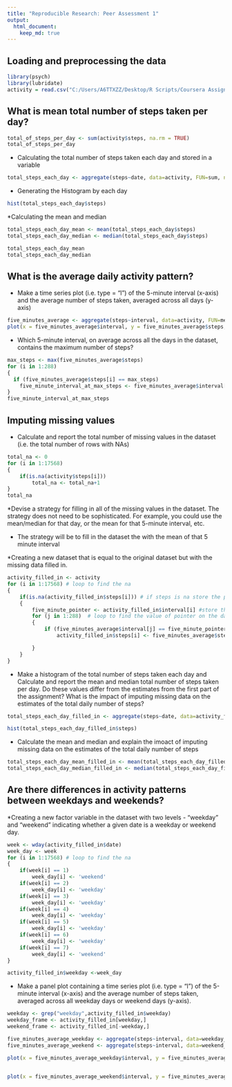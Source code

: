 ---
title: "Reproducible Research: Peer Assessment 1"
output: 
  html_document:
    keep_md: true
---


## Loading and preprocessing the data

```{r}

library(psych)
library(lubridate)
activity = read.csv("C:/Users/A6TTXZZ/Desktop/R Scripts/Coursera Assignments/Reproducible Research/activity.csv")

```

## What is mean total number of steps taken per day?

```{r}
total_of_steps_per_day <- sum(activity$steps, na.rm = TRUE)
total_of_steps_per_day
```

* Calculating the total number of steps taken each day and stored in a variable

```{r}
total_steps_each_day <- aggregate(steps~date, data=activity, FUN=sum, na.rm=TRUE)
```

* Generating the Histogram by each day
```{r}
hist(total_steps_each_day$steps)
```

*Calculating the mean and median

```{r}

total_steps_each_day_mean <- mean(total_steps_each_day$steps)
total_steps_each_day_median <- median(total_steps_each_day$steps)

total_steps_each_day_mean
total_steps_each_day_median
```

## What is the average daily activity pattern?

* Make a time series plot (i.e. type = "l") of the 5-minute interval (x-axis) and the average number of steps taken, averaged across all days (y-axis)

```{r}


five_minutes_average <- aggregate(steps~interval, data=activity, FUN=mean, na.rm=TRUE)
plot(x = five_minutes_average$interval, y = five_minutes_average$steps, type = "l") 

```

* Which 5-minute interval, on average across all the days in the dataset, contains the maximum number of steps?


```{r}

max_steps <- max(five_minutes_average$steps)
for (i in 1:288) 
{
  if (five_minutes_average$steps[i] == max_steps)
    five_minute_interval_at_max_steps <- five_minutes_average$interval[i]
}
five_minute_interval_at_max_steps 
```

## Imputing missing values


*  Calculate and report the total number of missing values in the dataset (i.e. the total number of rows with NAs)


```{r}
total_na <- 0
for (i in 1:17568)
{
    if(is.na(activity$steps[i])) 
        total_na <- total_na+1 
}
total_na

```

*Devise a strategy for filling in all of the missing values in the dataset. The strategy does not need to be sophisticated. For example, you could use the mean/median for that day, or the mean for that 5-minute interval, etc.

* The strategy will be to fill in the dataset the with the mean of that 5 minute interval

*Creating a new dataset that is equal to the original dataset but with the missing data filled in.


```{r}

activity_filled_in <- activity
for (i in 1:17568) # loop to find the na
{
    if(is.na(activity_filled_in$steps[i])) # if steps is na store the pointer 
    { 
        five_minute_pointer <- activity_filled_in$interval[i] #store the value of pointer to find the mean on five minute interval
        for (j in 1:288)  # loop to find the value of pointer on the data frame of five minute interval
        {
            if (five_minutes_average$interval[j] == five_minute_pointer) # finding the value of mean of five minute interval data frame
                activity_filled_in$steps[i] <- five_minutes_average$steps[j] # replacing the na by the mean in that fime minute interval 

        }
    }
}

```

* Make a histogram of the total number of steps taken each day and Calculate and report the mean and median total number of steps taken per day. Do these values differ from the estimates from the first part of the assignment? What is the impact of imputing missing data on the estimates of the total daily number of steps?


```{r}

total_steps_each_day_filled_in <- aggregate(steps~date, data=activity_filled_in, FUN=sum, na.rm=TRUE)

hist(total_steps_each_day_filled_in$steps)

```

* Calculate the mean and median and explain the imoact of imputing missing data on the estimates of the total daily number of steps

```{r}

total_steps_each_day_mean_filled_in <- mean(total_steps_each_day_filled_in$steps)
total_steps_each_day_median_filled_in <- median(total_steps_each_day_filled_in$steps)

```
## Are there differences in activity patterns between weekdays and weekends?


*Creating a new factor variable in the dataset with two levels - "weekday" and "weekend" indicating whether a given date is a weekday or weekend day.



```{r}
week <- wday(activity_filled_in$date)
week_day <- week
for (i in 1:17568) # loop to find the na
{
    if(week[i] == 1)
        week_day[i] <- 'weekend'
    if(week[i] == 2)
        week_day[i] <- 'weekday'
    if(week[i] == 3)
        week_day[i] <- 'weekday'
    if(week[i] == 4)
        week_day[i] <- 'weekday'
    if(week[i] == 5)
        week_day[i] <- 'weekday'
    if(week[i] == 6)
        week_day[i] <- 'weekday'
    if(week[i] == 7)
        week_day[i] <- 'weekend'
}

activity_filled_in$weekday <-week_day

```
* Make a panel plot containing a time series plot (i.e. type = "l") of the 5-minute interval (x-axis) and the average number of steps taken, averaged across all weekday days or weekend days (y-axis).



```{r}
weekday <- grep("weekday",activity_filled_in$weekday)
weekday_frame <- activity_filled_in[weekday,]
weekend_frame <- activity_filled_in[-weekday,]

five_minutes_average_weekday <- aggregate(steps~interval, data=weekday_frame, FUN=mean, na.rm=TRUE)
five_minutes_average_weekend <- aggregate(steps~interval, data=weekend_frame, FUN=mean, na.rm=TRUE)

plot(x = five_minutes_average_weekday$interval, y = five_minutes_average_weekday$steps, type = "l") 


plot(x = five_minutes_average_weekend$interval, y = five_minutes_average_weekend$steps, type = "l") 
```